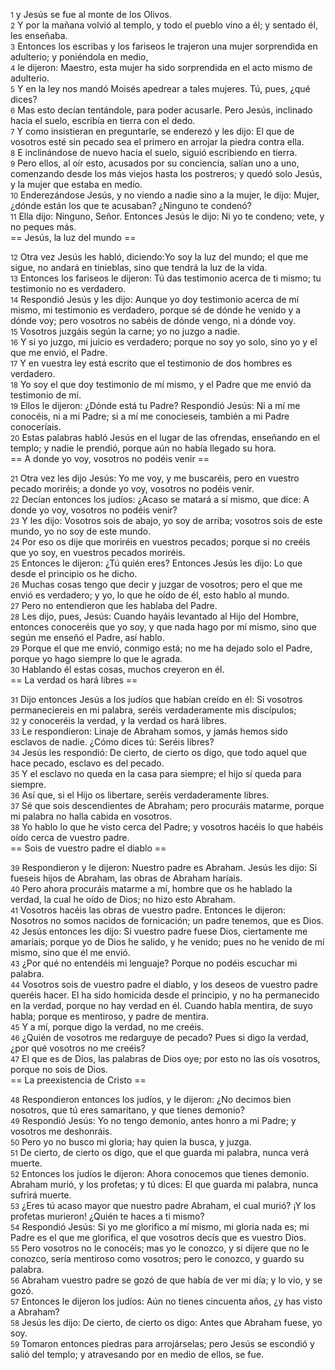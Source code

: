 {{anchor|1}} <small>1</small> y Jesús se fue al monte de los Olivos.<br>
{{anchor|2}} <small>2</small> Y por la mañana volvió al templo, y todo el pueblo vino a él; y sentado él, les enseñaba.<br>
{{anchor|3}} <small>3</small> Entonces los escribas y los fariseos le trajeron una mujer sorprendida en adulterio; y poniéndola en medio,<br>
{{anchor|4}} <small>4</small> le dijeron: Maestro, esta mujer ha sido sorprendida en el acto mismo de adulterio.<br>
{{anchor|5}} <small>5</small> Y en la ley nos mandó Moisés apedrear a tales mujeres. Tú, pues, ¿qué dices?<br>
{{anchor|6}} <small>6</small> Mas esto decían tentándole, para poder acusarle. Pero Jesús, inclinado hacia el suelo, escribía en tierra con el dedo.<br>
{{anchor|7}} <small>7</small> Y como insistieran en preguntarle, se enderezó y les dijo: El que de vosotros esté sin pecado sea el primero en arrojar la piedra contra ella.<br>
{{anchor|8}} <small>8</small> E inclinándose de nuevo hacia el suelo, siguió escribiendo en tierra.<br>
{{anchor|9}} <small>9</small> Pero ellos, al oír esto, acusados por su conciencia, salían uno a uno, comenzando desde los más viejos hasta los postreros; y quedó solo Jesús, y la mujer que estaba en medio.<br>
{{anchor|10}} <small>10</small> Enderezándose Jesús, y no viendo a nadie sino a la mujer, le dijo: Mujer, ¿dónde están los que te acusaban? ¿Ninguno te condenó?<br>
{{anchor|11}} <small>11</small> Ella dijo: Ninguno, Señor. Entonces Jesús le dijo: Ni yo te condeno; vete, y no peques más.<br>
== Jesús, la luz del mundo ==

{{anchor|12}} <small>12</small> Otra vez Jesús les habló, diciendo:Yo soy la luz del mundo; el que me sigue, no andará en tinieblas, sino que tendrá la luz de la vida.<br>
{{anchor|13}} <small>13</small> Entonces los fariseos le dijeron: Tú das testimonio acerca de ti mismo; tu testimonio no es verdadero.<br>
{{anchor|14}} <small>14</small> Respondió Jesús y les dijo: Aunque yo doy testimonio acerca de mí mismo, mi testimonio es verdadero, porque sé de dónde he venido y a dónde voy; pero vosotros no sabéis de dónde vengo, ni a dónde voy.<br>
{{anchor|15}} <small>15</small> Vosotros juzgáis según la carne; yo no juzgo a nadie.<br>
{{anchor|16}} <small>16</small> Y si yo juzgo, mi juicio es verdadero; porque no soy yo solo, sino yo y el que me envió, el Padre.<br>
{{anchor|17}} <small>17</small> Y en vuestra ley está escrito que el testimonio de dos hombres es verdadero.<br>
{{anchor|18}} <small>18</small> Yo soy el que doy testimonio de mí mismo, y el Padre que me envió da testimonio de mí.<br>
{{anchor|19}} <small>19</small> Ellos le dijeron: ¿Dónde está tu Padre? Respondió Jesús: Ni a mí me conocéis, ni a mi Padre; si a mí me conocieseis, también a mi Padre conoceríais.<br>
{{anchor|20}} <small>20</small> Estas palabras habló Jesús en el lugar de las ofrendas, enseñando en el templo; y nadie le prendió, porque aún no había llegado su hora.<br>
== A donde yo voy, vosotros no podéis venir ==

{{anchor|21}} <small>21</small> Otra vez les dijo Jesús: Yo me voy, y me buscaréis, pero en vuestro pecado moriréis; a donde yo voy, vosotros no podéis venir.<br>
{{anchor|22}} <small>22</small> Decían entonces los judíos: ¿Acaso se matará a sí mismo, que dice: A donde yo voy, vosotros no podéis venir?<br>
{{anchor|23}} <small>23</small> Y les dijo: Vosotros sois de abajo, yo soy de arriba; vosotros sois de este mundo, yo no soy de este mundo.<br>
{{anchor|24}} <small>24</small> Por eso os dije que moriréis en vuestros pecados; porque si no creéis que yo soy, en vuestros pecados moriréis.<br>
{{anchor|25}} <small>25</small> Entonces le dijeron: ¿Tú quién eres? Entonces Jesús les dijo: Lo que desde el principio os he dicho.<br>
{{anchor|26}} <small>26</small> Muchas cosas tengo que decir y juzgar de vosotros; pero el que me envió es verdadero; y yo, lo que he oído de él, esto hablo al mundo.<br>
{{anchor|27}} <small>27</small> Pero no entendieron que les hablaba del Padre.<br>
{{anchor|28}} <small>28</small> Les dijo, pues, Jesús: Cuando hayáis levantado al Hijo del Hombre, entonces conoceréis que yo soy, y que nada hago por mí mismo, sino que según me enseñó el Padre, así hablo.<br>
{{anchor|29}} <small>29</small> Porque el que me envió, conmigo está; no me ha dejado solo el Padre, porque yo hago siempre lo que le agrada.<br>
{{anchor|30}} <small>30</small> Hablando él estas cosas, muchos creyeron en él.<br>
== La verdad os hará libres ==

{{anchor|31}} <small>31</small> Dijo entonces Jesús a los judíos que habían creído en él: Si vosotros permaneciereis en mi palabra, seréis verdaderamente mis discípulos;<br>
{{anchor|32}} <small>32</small> y conoceréis la verdad, y la verdad os hará libres.<br>
{{anchor|33}} <small>33</small> Le respondieron: Linaje de Abraham somos, y jamás hemos sido esclavos de nadie. ¿Cómo dices tú: Seréis libres?<br>
{{anchor|34}} <small>34</small> Jesús les respondió: De cierto, de cierto os digo, que todo aquel que hace pecado, esclavo es del pecado.<br>
{{anchor|35}} <small>35</small> Y el esclavo no queda en la casa para siempre; el hijo sí queda para siempre.<br>
{{anchor|36}} <small>36</small> Así que, si el Hijo os libertare, seréis verdaderamente libres.<br>
{{anchor|37}} <small>37</small> Sé que sois descendientes de Abraham; pero procuráis matarme, porque mi palabra no halla cabida en vosotros.<br>
{{anchor|38}} <small>38</small> Yo hablo lo que he visto cerca del Padre; y vosotros hacéis lo que habéis oído cerca de vuestro padre.<br>
== Sois de vuestro padre el diablo ==

{{anchor|39}} <small>39</small> Respondieron y le dijeron: Nuestro padre es Abraham. Jesús les dijo: Si fueseis hijos de Abraham, las obras de Abraham haríais.<br>
{{anchor|40}} <small>40</small> Pero ahora procuráis matarme a mí, hombre que os he hablado la verdad, la cual he oído de Dios; no hizo esto Abraham.<br>
{{anchor|41}} <small>41</small> Vosotros hacéis las obras de vuestro padre. Entonces le dijeron: Nosotros no somos nacidos de fornicación; un padre tenemos, que es Dios.<br>
{{anchor|42}} <small>42</small> Jesús entonces les dijo: Si vuestro padre fuese Dios, ciertamente me amaríais; porque yo de Dios he salido, y he venido; pues no he venido de mí mismo, sino que él me envió.<br>
{{anchor|43}} <small>43</small> ¿Por qué no entendéis mi lenguaje? Porque no podéis escuchar mi palabra.<br>
{{anchor|44}} <small>44</small> Vosotros sois de vuestro padre el diablo, y los deseos de vuestro padre queréis hacer. El ha sido homicida desde el principio, y no ha permanecido en la verdad, porque no hay verdad en él. Cuando habla mentira, de suyo habla; porque es mentiroso, y padre de mentira.<br>
{{anchor|45}} <small>45</small> Y a mí, porque digo la verdad, no me creéis.<br>
{{anchor|46}} <small>46</small> ¿Quién de vosotros me redarguye de pecado? Pues si digo la verdad, ¿por qué vosotros no me creéis?<br>
{{anchor|47}} <small>47</small> El que es de Dios, las palabras de Dios oye; por esto no las oís vosotros, porque no sois de Dios.<br>
== La preexistencia de Cristo ==

{{anchor|48}} <small>48</small> Respondieron entonces los judíos, y le dijeron: ¿No decimos bien nosotros, que tú eres samaritano, y que tienes demonio?<br>
{{anchor|49}} <small>49</small> Respondió Jesús: Yo no tengo demonio, antes honro a mi Padre; y vosotros me deshonráis.<br>
{{anchor|50}} <small>50</small> Pero yo no busco mi gloria; hay quien la busca, y juzga.<br>
{{anchor|51}} <small>51</small> De cierto, de cierto os digo, que el que guarda mi palabra, nunca verá muerte.<br>
{{anchor|52}} <small>52</small> Entonces los judíos le dijeron: Ahora conocemos que tienes demonio. Abraham murió, y los profetas; y tú dices: El que guarda mi palabra, nunca sufrirá muerte.<br>
{{anchor|53}} <small>53</small> ¿Eres tú acaso mayor que nuestro padre Abraham, el cual murió? ¡Y los profetas murieron! ¿Quién te haces a ti mismo?<br>
{{anchor|54}} <small>54</small> Respondió Jesús: Si yo me glorifico a mí mismo, mi gloria nada es; mi Padre es el que me glorifica, el que vosotros decís que es vuestro Dios.<br>
{{anchor|55}} <small>55</small> Pero vosotros no le conocéis; mas yo le conozco, y si dijere que no le conozco, sería mentiroso como vosotros; pero le conozco, y guardo su palabra.<br>
{{anchor|56}} <small>56</small> Abraham vuestro padre se gozó de que había de ver mi día; y lo vio, y se gozó.<br>
{{anchor|57}} <small>57</small> Entonces le dijeron los judíos: Aún no tienes cincuenta años, ¿y has visto a Abraham?<br>
{{anchor|58}} <small>58</small> Jesús les dijo: De cierto, de cierto os digo: Antes que Abraham fuese, yo soy.<br>
{{anchor|59}} <small>59</small> Tomaron entonces piedras para arrojárselas; pero Jesús se escondió y salió del templo; y atravesando por en medio de ellos, se fue.<br>
